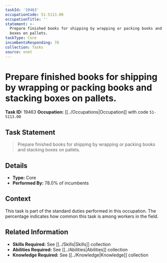 ```yaml
---
taskId: '19463'
occupationCode: 51-5113.00
occupationTitle: ''
statement: >-
  Prepare finished books for shipping by wrapping or packing books and stacking
  boxes on pallets.
taskType: Core
incumbentsResponding: 78
collection: Tasks
source: onet
---
```

# Prepare finished books for shipping by wrapping or packing books and stacking boxes on pallets.

**Task ID:** 19463
**Occupation:** [[../Occupations|Occupation]] with code `51-5113.00`

## Task Statement

> Prepare finished books for shipping by wrapping or packing books and stacking boxes on pallets.

## Details

- **Type:** Core
- **Performed By:** 78.0% of incumbents

## Context

This task is part of the standard duties performed in this occupation. The percentage indicates how common this task is among workers in the field.

## Related Information

- **Skills Required:** See [[../Skills|Skills]] collection
- **Abilities Required:** See [[../Abilities|Abilities]] collection
- **Knowledge Required:** See [[../Knowledge|Knowledge]] collection

